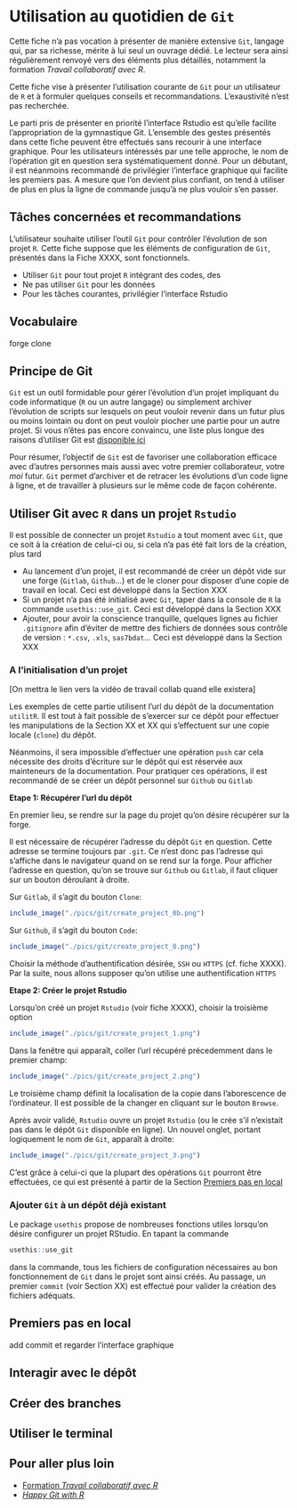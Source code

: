 # Utilisation au quotidien de `Git`

Cette fiche n'a pas vocation à présenter de manière extensive `Git`, langage
qui, par sa richesse, mérite à lui seul un ouvrage dédié. Le lecteur sera
ainsi régulièrement renvoyé vers des éléments plus détaillés, notamment
la formation *Travail collaboratif avec R*.

Cette fiche vise à présenter l'utilisation courante de `Git` pour
un utilisateur de `R` et à formuler quelques conseils et recommandations.
L'exaustivité n'est pas recherchée. 

Le parti pris de présenter en priorité l'interface Rstudio est qu'elle facilite
l'appropriation de la gymnastique Git. L'ensemble des gestes présentés dans 
cette fiche peuvent être effectués sans recourir à une interface graphique. Pour
les utilisateurs intéressés par une telle approche, le nom de l'opération
git en question sera systématiquement donné. Pour un débutant, il est néanmoins
recommandé de privilégier l'interface graphique qui facilite les premiers pas. 
A mesure que l'on devient plus confiant, on tend à utiliser de plus en plus
la ligne de commande jusqu'à ne plus vouloir s'en passer.


## Tâches concernées et recommandations

L'utilisateur souhaite utiliser l'outil `Git` pour contrôler l'évolution
de son projet `R`. Cette fiche suppose que les éléments de configuration
de `Git`, présentés dans la Fiche XXXX, sont fonctionnels. 

::: {.recommandation data-latex=""}

* Utiliser `Git` pour tout projet `R` intégrant des codes, des
* Ne pas utiliser `Git` pour les données
* Pour les tâches courantes, privilégier l'interface Rstudio
:::

## Vocabulaire

forge
clone

## Principe de Git

`Git` est un outil formidable pour gérer l'évolution d'un projet impliquant
du code informatique (`R` ou un autre langage) ou simplement archiver
l'évolution de scripts sur lesquels on peut vouloir revenir dans un futur
plus ou moins lointain ou dont on peut vouloir piocher une partie pour un
autre projet. Si vous n'êtes pas encore convaincu,
une liste plus longue des raisons d'utiliser Git est
[disponible ici](https://linogaliana.gitlab.io/collaboratif/git.html#pourquoi-utiliser-la-gestion-de-version)

Pour résumer, l'objectif de `Git` est de favoriser une collaboration efficace
avec d'autres personnes mais aussi avec votre premier collaborateur, votre
*moi* futur. `Git` permet d’archiver et de retracer les évolutions d’un code
ligne à ligne, et de travailler à plusieurs sur le même code de façon cohérente. 


## Utiliser Git avec `R` dans un projet `Rstudio`

Il est possible de connecter un projet `Rstudio` a tout moment avec `Git`, que
ce soit à la création de celui-ci ou, si cela n'a pas été fait lors de la
création, plus tard

::: {.recommandation data-latex=""}

* Au lancement d'un projet, il est recommandé de créer un dépôt vide sur une
forge (`Gitlab`, `Github`...) et de le cloner pour disposer d'une copie de
travail en local. Ceci est développé dans la Section XXX
* Si un projet n'a pas été initialisé avec `Git`, taper dans la console de
`R` la commande `usethis::use_git`. Ceci est développé dans la Section XXX
* Ajouter, pour avoir la conscience tranquille, quelques lignes au
fichier `.gitignore` afin d'éviter de mettre des fichiers de données
sous contrôle de version : `*.csv`, `.xls`, `sas7bdat`... Ceci est développé dans la Section XXX
:::


### A l'initialisation d'un projet

[On mettra le lien vers la vidéo de travail collab quand elle existera]

::: {.remarque data-latex=""}

Les exemples de cette partie utilisent l'url du dépôt de la documentation
`utilitR`. Il est tout à fait possible de s'exercer sur ce dépôt pour
effectuer les manipulations de la Section XX et XX qui s'effectuent
sur une copie locale (`clone`) du dépôt.

Néanmoins, il sera
impossible d'effectuer une opération `push` car cela nécessite des droits
d'écriture sur le dépôt qui est réservée aux mainteneurs de la documentation. 
Pour pratiquer ces opérations, il est recommandé de se créer un dépôt personnel
sur `Github` ou `Gitlab`
:::


**Etape 1: Récupérer l'url du dépôt**

En premier lieu, se rendre sur la page du projet qu'on désire récupérer
sur la forge.

Il est nécessaire de récupérer l'adresse du dépôt `Git` en question. Cette 
adresse se termine toujours par `.git`. Ce n'est donc pas l'adresse qui 
s'affiche dans le navigateur quand on se rend sur la forge. Pour afficher
l'adresse en question, qu'on se trouve sur `Github` ou `Gitlab`, il faut
cliquer sur un bouton déroulant à droite. 

Sur `Gitlab`, il s'agit du bouton `Clone`:

```r
include_image("./pics/git/create_project_0b.png")
```

Sur `Github`, il s'agit du bouton `Code`:

```r
include_image("./pics/git/create_project_0.png")
```

Choisir la méthode d'authentification désirée, `SSH` ou `HTTPS`
(cf. fiche XXXX). Par la suite, nous allons supposer qu'on utilise une 
authentification `HTTPS`


**Etape 2: Créer le projet Rstudio**


Lorsqu'on créé un projet `Rstudio` (voir fiche XXXX), choisir la troisième
option

```r
include_image("./pics/git/create_project_1.png")
```

Dans la fenêtre qui apparaît, coller l'url récupéré précedemment dans le 
premier champ:

```r
include_image("./pics/git/create_project_2.png")
```

Le troisième champ définit la localisation de la copie dans l'aborescence 
de l'ordinateur. Il est possible de la changer en cliquant sur le bouton 
`Browse`.

Après avoir validé, `Rstudio` ouvre un projet `Rstudio` (ou le crée s'il 
n'existait pas dans le dépôt `Git` disponible en ligne). Un nouvel onglet,
portant logiquement le nom de `Git`, apparaît à droite:

```r
include_image("./pics/git/create_project_3.png")
```

C'est grâce à celui-ci que la plupart des opérations `Git` pourront être
effectuées, ce qui est présenté à partir de la Section
[Premiers pas en local](#git-local)

### Ajouter `Git` à un dépôt déjà existant

Le package `usethis` propose de nombreuses fonctions utiles lorsqu'on
désire configurer un projet RStudio. En tapant la commande 

```r
usethis::use_git
```

dans la commande, tous les fichiers de configuration nécessaires au bon
fonctionnement de `Git` dans le projet sont ainsi créés. Au passage,
un premier `commit` (voir Section XX) est effectué pour valider 
la création des fichiers adéquats. 

## Premiers pas en local {#git-local} 

add commit et regarder l'interface graphique

## Interagir avec le dépôt

## Créer des branches

## Utiliser le terminal

## Pour aller plus loin

* [Formation *Travail collaboratif avec R*](https://linogaliana.gitlab.io/collaboratif/git.html)
* [*Happy Git with R*](https://happygitwithr.com/)